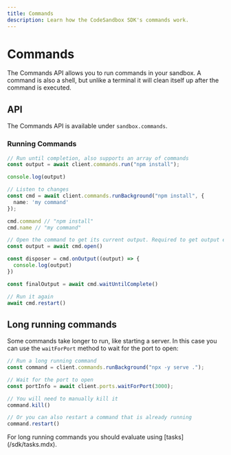 ```yaml
---
title: Commands
description: Learn how the CodeSandbox SDK's commands work.
---
```



# Commands

The Commands API allows you to run commands in your sandbox. A command is also a shell, but unlike a terminal it will clean itself up after the command is executed.

## API

The Commands API is available under `sandbox.commands`.

### Running Commands

```ts
// Run until completion, also supports an array of commands
const output = await client.commands.run("npm install");

console.log(output)

// Listen to changes
const cmd = await client.commands.runBackground("npm install", {
  name: 'my command'
});

cmd.command // "npm install"
cmd.name // "my command"

// Open the command to get its current output. Required to get output events.
const output = await cmd.open()

const disposer = cmd.onOutput((output) => {
  console.log(output)
})

const finalOutput = await cmd.waitUntilComplete()

// Run it again
await cmd.restart()
```

## Long running commands

Some commands take longer to run, like starting a server. In this case you can use the `waitForPort` method to wait for the port to open:

```ts
// Run a long running command
const command = client.commands.runBackground("npx -y serve .");

// Wait for the port to open
const portInfo = await client.ports.waitForPort(3000);

// You will need to manually kill it
command.kill()

// Or you can also restart a command that is already running
command.restart()
```

<Callout>
For long running commands you should evaluate using [tasks](/sdk/tasks.mdx).
</Callout>
